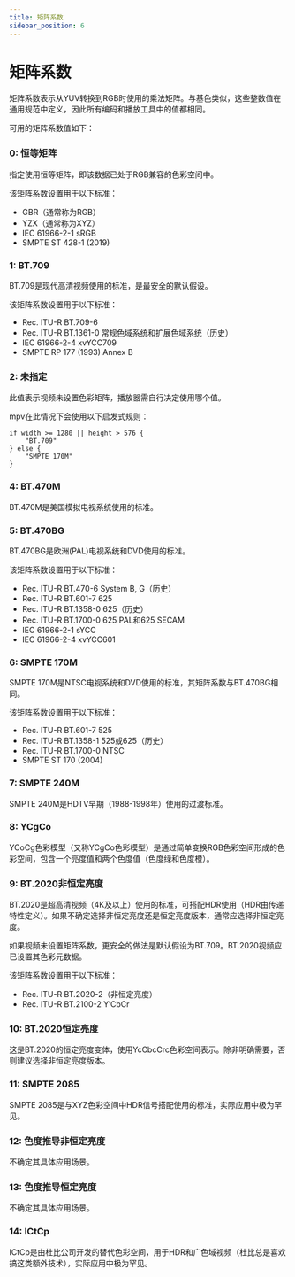 ```yaml
---
title: 矩阵系数
sidebar_position: 6
---
```


# 矩阵系数

矩阵系数表示从YUV转换到RGB时使用的乘法矩阵。与基色类似，这些整数值在通用规范中定义，因此所有编码和播放工具中的值都相同。

可用的矩阵系数值如下：

### 0: 恒等矩阵

指定使用恒等矩阵，即该数据已处于RGB兼容的色彩空间中。

该矩阵系数设置用于以下标准：

- GBR（通常称为RGB）
- YZX（通常称为XYZ）
- IEC 61966-2-1 sRGB
- SMPTE ST 428-1 (2019)

### 1: BT.709

BT.709是现代高清视频使用的标准，是最安全的默认假设。

该矩阵系数设置用于以下标准：

- Rec. ITU-R BT.709-6
- Rec. ITU-R BT.1361-0 常规色域系统和扩展色域系统（历史）
- IEC 61966-2-4 xvYCC709
- SMPTE RP 177 (1993) Annex B

### 2: 未指定

此值表示视频未设置色彩矩阵，播放器需自行决定使用哪个值。

mpv在此情况下会使用以下启发式规则：

```
if width >= 1280 || height > 576 {
    "BT.709"
} else {
    "SMPTE 170M"
}
```

### 4: BT.470M

BT.470M是美国模拟电视系统使用的标准。

### 5: BT.470BG

BT.470BG是欧洲(PAL)电视系统和DVD使用的标准。

该矩阵系数设置用于以下标准：

- Rec. ITU-R BT.470-6 System B, G（历史）
- Rec. ITU-R BT.601-7 625
- Rec. ITU-R BT.1358-0 625（历史）
- Rec. ITU-R BT.1700-0 625 PAL和625 SECAM
- IEC 61966-2-1 sYCC
- IEC 61966-2-4 xvYCC601

### 6: SMPTE 170M

SMPTE 170M是NTSC电视系统和DVD使用的标准，其矩阵系数与BT.470BG相同。

该矩阵系数设置用于以下标准：

- Rec. ITU-R BT.601-7 525
- Rec. ITU-R BT.1358-1 525或625（历史）
- Rec. ITU-R BT.1700-0 NTSC
- SMPTE ST 170 (2004)

### 7: SMPTE 240M

SMPTE 240M是HDTV早期（1988-1998年）使用的过渡标准。

### 8: YCgCo

YCoCg色彩模型（又称YCgCo色彩模型）是通过简单变换RGB色彩空间形成的色彩空间，包含一个亮度值和两个色度值（色度绿和色度橙）。

### 9: BT.2020非恒定亮度

BT.2020是超高清视频（4K及以上）使用的标准，可搭配HDR使用（HDR由传递特性定义）。如果不确定选择非恒定亮度还是恒定亮度版本，通常应选择非恒定亮度。

如果视频未设置矩阵系数，更安全的做法是默认假设为BT.709。BT.2020视频应已设置其色彩元数据。

该矩阵系数设置用于以下标准：

- Rec. ITU-R BT.2020-2（非恒定亮度）
- Rec. ITU-R BT.2100-2 Y′CbCr

### 10: BT.2020恒定亮度

这是BT.2020的恒定亮度变体，使用YcCbcCrc色彩空间表示。除非明确需要，否则建议选择非恒定亮度版本。

### 11: SMPTE 2085

SMPTE 2085是与XYZ色彩空间中HDR信号搭配使用的标准，实际应用中极为罕见。

### 12: 色度推导非恒定亮度

不确定其具体应用场景。

### 13: 色度推导恒定亮度

不确定其具体应用场景。

### 14: ICtCp

ICtCp是由杜比公司开发的替代色彩空间，用于HDR和广色域视频（杜比总是喜欢搞这类额外技术），实际应用中极为罕见。